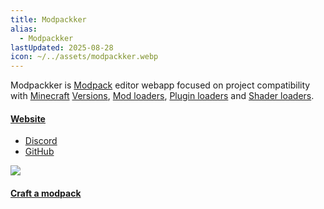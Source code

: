 ```yaml
---
title: Modpackker
alias:
  - Modpackker
lastUpdated: 2025-08-28
icon: ~/../assets/modpackker.webp
---
```


Modpackker is [Modpack](/modpack) editor webapp focused on project compatibility with [Minecraft](/minecraft) [Versions](/versions), [Mod loaders](/modloader), [Plugin loaders](/pluginloader) and [Shader loaders](/shaderloader).

#### [Website](https://modpackker.vercel.app)
- [Discord](https://discord.gg/gaDqYhxyzB)
- [GitHub](https://github.com/modpackker)

![](~/assets/modpackker.webp)

#### [Craft a modpack](/craftmodpack)